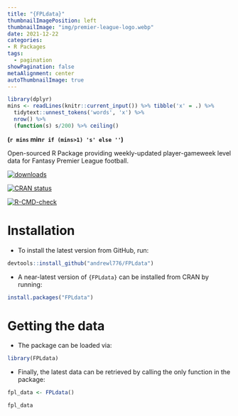 ```yaml
---
title: "{FPLdata}"
thumbnailImagePosition: left
thumbnailImage: "img/premier-league-logo.webp"
date: 2021-12-22
categories:
- R Packages
tags:
  - pagination
showPagination: false
metaAlignment: center
autoThumbnailImage: true
---
```



```r
library(dplyr)
mins <- readLines(knitr::current_input()) %>% tibble('x' = .) %>% 
  tidytext::unnest_tokens('words', 'x') %>% 
  nrow() %>% 
  (function(s) s/200) %>% ceiling()
```

**(`r mins` min`r if (mins>1) 's' else ''`)** 

Open-sourced R Package providing weekly-updated player-gameweek level data for Fantasy Premier League football.

<!--more-->

<!-- badges: start -->
[![downloads](https://cranlogs.r-pkg.org/badges/FPLdata)](downloads)

[![CRAN status](https://www.r-pkg.org/badges/version/FPLdata)](https://CRAN.R-project.org/package=FPLdata)

[![R-CMD-check](https://github.com/andrewl776/FPLdata/workflows/R-CMD-check/badge.svg)](https://github.com/andrewl776/FPLdata/actions)
<!-- badges: end -->


# Installation

- To install the latest version from GitHub, run:

```r
devtools::install_github("andrewl776/FPLdata")
```

- A near-latest version of `{FPLdata}` can be installed from CRAN by running:

```r
install.packages("FPLdata")
```

# Getting the data

- The package can be loaded via:

```r
library(FPLdata)
```

- Finally, the latest data can be retrieved by calling the only function in the package:

```r
fpl_data <- FPLdata()
```


```r
fpl_data
```
